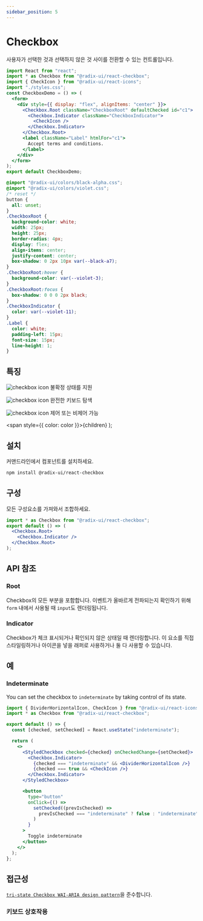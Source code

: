 ```yaml
---
sidebar_position: 5
---
```



# Checkbox

사용자가 선택한 것과 선택하지 않은 것 사이를 전환할 수 있는 컨트롤입니다.

<Tabs>
<TabItem value="js" label="index.js">

```jsx
import React from "react";
import * as Checkbox from "@radix-ui/react-checkbox";
import { CheckIcon } from "@radix-ui/react-icons";
import "./styles.css";
const CheckboxDemo = () => (
  <form>
    <div style={{ display: "flex", alignItems: "center" }}>
      <Checkbox.Root className="CheckboxRoot" defaultChecked id="c1">
        <Checkbox.Indicator className="CheckboxIndicator">
          <CheckIcon />
        </Checkbox.Indicator>
      </Checkbox.Root>
      <label className="Label" htmlFor="c1">
        Accept terms and conditions.
      </label>
    </div>
  </form>
);
export default CheckboxDemo;
```

</TabItem>
<TabItem value="css" label="styles.css">

```css
@import "@radix-ui/colors/black-alpha.css";
@import "@radix-ui/colors/violet.css";
/* reset */
button {
  all: unset;
}
.CheckboxRoot {
  background-color: white;
  width: 25px;
  height: 25px;
  border-radius: 4px;
  display: flex;
  align-items: center;
  justify-content: center;
  box-shadow: 0 2px 10px var(--black-a7);
}
.CheckboxRoot:hover {
  background-color: var(--violet-3);
}
.CheckboxRoot:focus {
  box-shadow: 0 0 0 2px black;
}
.CheckboxIndicator {
  color: var(--violet-11);
}
.Label {
  color: white;
  padding-left: 15px;
  font-size: 15px;
  line-height: 1;
}
```

</TabItem>
</Tabs>

## 특징

![checkbox icon](../../static/img/checkboxicon.png) 불확정 상태를 지원

![checkbox icon](../../static/img/checkboxicon.png) 완전한 키보드 탐색

![checkbox icon](../../static/img/checkboxicon.png) 제어 또는 비제어 가능

  <span style={{ color: color }}>{children}</span>
);

## <Highlight color='#1C5AEC'>설치</Highlight>

커맨드라인에서 컴포넌트를 설치하세요.

```bash
npm install @radix-ui/react-checkbox
```

## <Highlight color='#1C5AEC'>구성</Highlight>

모든 구성요소를 가져와서 조합하세요.

```jsx
import * as Checkbox from "@radix-ui/react-checkbox";
export default () => (
  <Checkbox.Root>
    <Checkbox.Indicator />
  </Checkbox.Root>
);
```

## <Highlight color='#1C5AEC'>API 참조</Highlight>

### <Highlight color='#1C5AEC'>Root</Highlight>

Checkbox의 모든 부분을 포함합니다.
이벤트가 올바르게 전파되는지 확인하기 위해
`form` 내에서 사용될 때 `input`도 렌더링됩니다.

<PropTable api={checkboxAPI} category="root" />

<DataAttributeTable api={checkboxAPI} category="root" />

### <Highlight color='#1C5AEC'>Indicator</Highlight>

Checkbox가 체크 표시되거나 확인되지 않은 상태일 때 렌더링합니다.
이 요소를 직접 스타일링하거나 아이콘을 넣을 래퍼로 사용하거나
둘 다 사용할 수 있습니다.

<PropTable api={checkboxAPI} category="indicator" />

<DataAttributeTable api={checkboxAPI} category="indicator" />

## <Highlight color='#1C5AEC'>예</Highlight>

### Indeterminate

You can set the checkbox to `indeterminate` by taking control of its state.

```jsx
import { DividerHorizontalIcon, CheckIcon } from "@radix-ui/react-icons";
import * as Checkbox from "@radix-ui/react-checkbox";

export default () => {
  const [checked, setChecked] = React.useState("indeterminate");

  return (
    <>
      <StyledCheckbox checked={checked} onCheckedChange={setChecked}>
        <Checkbox.Indicator>
          {checked === "indeterminate" && <DividerHorizontalIcon />}
          {checked === true && <CheckIcon />}
        </Checkbox.Indicator>
      </StyledCheckbox>

      <button
        type="button"
        onClick={() =>
          setChecked((prevIsChecked) =>
            prevIsChecked === "indeterminate" ? false : "indeterminate"
          )
        }
      >
        Toggle indeterminate
      </button>
    </>
  );
};
```

## <Highlight color='#1C5AEC'>접근성</Highlight>

[`tri-state Checkbox WAI-ARIA design pattern`](https://www.w3.org/WAI/ARIA/apg/patterns/checkbox/)을 준수합니다.

### <Highlight color='#1C5AEC'>키보드 상호작용</Highlight>

<KeyboardInteractionTable api={checkboxAPI} category="keyboardInteractions" />
